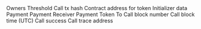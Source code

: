<ParamField path="_owners">
Owners
</ParamField>
<ParamField path="_threshold">
Threshold
</ParamField>
<ParamField path="call_tx_hash">
Call tx hash
</ParamField>
<ParamField path="contract_address">
Contract address for token
</ParamField>
<ParamField path="data">
Initializer data
</ParamField>
<ParamField path="payment">
Payment
</ParamField>
<ParamField path="paymentReceiver">
Payment Receiver
</ParamField>
<ParamField path="paymentToken">
Payment Token
</ParamField>
<ParamField path="to">
To
</ParamField>
<ParamField path="call_block_number">
Call block number
</ParamField>
<ParamField path="call_block_time">
Call block time (UTC)
</ParamField>
<ParamField path="call_success">
Call success
</ParamField>
<ParamField path="call_trace_address">
Call trace address
</ParamField>
